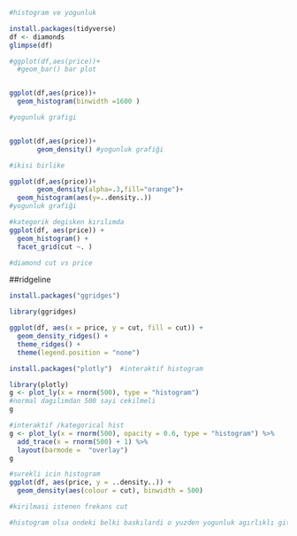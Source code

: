 ```r
#histogram ve yogunluk

install.packages(tidyverse)
df <- diamonds
glimpse(df)
```
```r
#ggplot(df,aes(price))+
  #geom_bar() bar plot


ggplot(df,aes(price))+
  geom_histogram(binwidth =1600 )


```

```r

#yogunluk grafigi 


ggplot(df,aes(price))+
       geom_density() #yogunluk grafiği 

```
```r
#ikisi birlike

ggplot(df,aes(price))+
       geom_density(alpha=.3,fill="orange")+
  geom_histogram(aes(y=..density..))
#yogunluk grafiği 

```
```r
#kategorik degisken kırılımda
ggplot(df, aes(price)) +
  geom_histogram() + 
  facet_grid(cut ~. )

#diamond cut vs price
```
##ridgeline

```r
install.packages("ggridges")

```

```r
library(ggridges)

ggplot(df, aes(x = price, y = cut, fill = cut)) +
  geom_density_ridges() + 
  theme_ridges() + 
  theme(legend.position = "none")

```
```r

install.packages("plotly")  #interaktif histogram

```

```r
library(plotly)
g <- plot_ly(x = rnorm(500), type = "histogram")
#normal dagılımdan 500 sayi cekilmeli
g
```


```r
#interaktif /kategorical hist
g <- plot_ly(x = rnorm(500), opacity = 0.6, type = "histogram") %>%
  add_trace(x = rnorm(500) + 1) %>%
  layout(barmode =  "overlay")
g
```
```r
#surekli icin histogram
ggplot(df, aes(price, y = ..density..)) +
  geom_density(aes(colour = cut), binwidth = 500)

#kirilmasi istenen frekans cut

#histogram olsa ondeki belki baskılardi o yuzden yogunluk agırlıklı gittik
```

